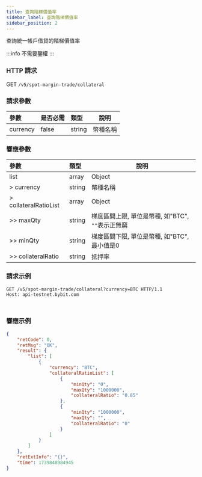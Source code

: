 ```yaml
---
title: 查詢階梯價值率
sidebar_label: 查詢階梯價值率
sidebar_position: 2
---
```

查詢統一帳戶借貸的階梯價值率

:::info
不需要鑒權
:::

### HTTP 請求
GET `/v5/spot-margin-trade/collateral`

### 請求參數
| 參數 |是否必需| 類型 | 說明|
|:----- |:-------|:-----|------ |
|currency|false|string|幣種名稱 |

### 響應參數
| 參數 | 類型 | 說明|
|:----- |:-----|----- |
|list|array|Object|
|> currency|string |幣種名稱 |
|> collateralRatioList|array |Object |
|>> maxQty|string |梯度區間上限, 單位是幣種, 如"BTC", `""`表示正無窮|
|>> minQty|string |梯度區間下限, 單位是幣種, 如"BTC", 最小值是0|
|>> collateralRatio|string |抵押率|

### 請求示例

<Tabs groupId="programming-languages">
<TabItem value="http" label="HTTP">

```http
GET /v5/spot-margin-trade/collateral?currency=BTC HTTP/1.1
Host: api-testnet.bybit.com
```

</TabItem>
<TabItem value="python" label="Python">

```python

```

</TabItem>

<TabItem value="Node" label="Node.js">

```n4js

```

</TabItem>
</Tabs>

### 響應示例

```json
{
    "retCode": 0,
    "retMsg": "OK",
    "result": {
        "list": [
            {
                "currency": "BTC",
                "collateralRatioList": [
                    {
                        "minQty": "0",
                        "maxQty": "1000000",
                        "collateralRatio": "0.85"
                    },
                    {
                        "minQty": "1000000",
                        "maxQty": "",
                        "collateralRatio": "0"
                    }
                ]
            }
        ]
    },
    "retExtInfo": "{}",
    "time": 1739848984945
}
```
